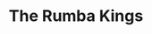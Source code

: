 ---
title: The Rumba Kings
slug: the-rumba-kings-01112025
startDate: 2025-01-11
endDate: 2025-01-11
startTime: 7:00pm
endTime: 10:30pm
location: The Admiral Theatre
url: https://www.admiraltheatre.org/events/therumbakings
---
